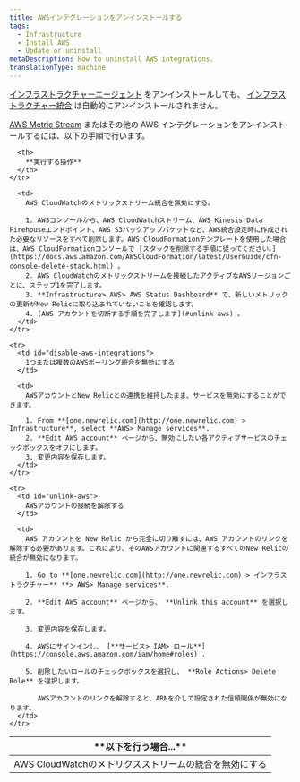 ```yaml
---
title: AWSインテグレーションをアンインストールする
tags:
  - Infrastructure
  - Install AWS
  - Update or uninstall
metaDescription: How to uninstall AWS integrations.
translationType: machine
---
```


[インフラストラクチャーエージェント](/docs/infrastructure/new-relic-infrastructure/installation/uninstall-infrastructure-agent-or-integrations) をアンインストールしても、 [インフラストラクチャー統合](/docs/infrastructure/infrastructure-integrations/getting-started/connect-aws-integrations-infrastructure) は自動的にアンインストールされません。

[AWS Metric Stream](/docs/infrastructure/amazon-integrations/connect/aws-metric-stream/) またはその他の AWS インテグレーションをアンインストールするには、以下の手順で行います。

<table>
  <thead>
    <tr>
      <th style={{ width: "250px" }}>
        **以下を行う場合...**
      </th>

      <th>
        **実行する操作**
      </th>
    </tr>
  </thead>

  <tbody>
    <tr>
      <td id="disable-aws-integrations">
        AWS CloudWatchのメトリクスストリームの統合を無効にする
      </td>

      <td>
        AWS CloudWatchのメトリックストリーム統合を無効にする。

        1. AWSコンソールから、AWS CloudWatchストリーム、AWS Kinesis Data Firehouseエンドポイント、AWS S3バックアップバケットなど、AWS統合設定時に作成された必要なリソースをすべて削除します。AWS CloudFormationテンプレートを使用した場合は、AWS CloudFormationコンソールで [スタックを削除する手順に従ってください。](https://docs.aws.amazon.com/AWSCloudFormation/latest/UserGuide/cfn-console-delete-stack.html) 。
        2. AWS CloudWatchのメトリックストリームを接続したアクティブなAWSリージョンごとに、ステップ1を完了します。
        3. **Infrastructure> AWS> AWS Status Dashboard** で、新しいメトリックの更新がNew Relicに取り込まれていないことを確認します。
        4. [AWS アカウントを切断する手順を完了します](#unlink-aws) 。
      </td>
    </tr>

    <tr>
      <td id="disable-aws-integrations">
        1つまたは複数のAWSポーリング統合を無効にする
      </td>

      <td>
        AWSアカウントとNew Relicとの連携を維持したまま、サービスを無効にすることができます。

        1. From **[one.newrelic.com](http://one.newrelic.com) > Infrastructure**, select **AWS> Manage services**.
        2. **Edit AWS account** ページから、無効にしたい各アクティブサービスのチェックボックスをオフにします。
        3. 変更内容を保存します。
      </td>
    </tr>

    <tr>
      <td id="unlink-aws">
        AWSアカウントの接続を解除する
      </td>

      <td>
        AWS アカウントを New Relic から完全に切り離すには、AWS アカウントのリンクを解除する必要があります。これにより、そのAWSアカウントに関連するすべてのNew Relicの統合が無効になります。

        1. Go to **[one.newrelic.com](http://one.newrelic.com) > インフラストラクチャー** **> AWS> Manage services**.

        2. **Edit AWS account** ページから、 **Unlink this account** を選択します。

        3. 変更内容を保存します。

        4. AWSにサインインし、 [**サービス> IAM> ロール**](https://console.aws.amazon.com/iam/home#roles) .

        5. 削除したいロールのチェックボックスを選択し、 **Role Actions> Delete Role** を選択します。

           AWSアカウントのリンクを解除すると、ARNを介して設定された信頼関係が無効になります。
      </td>
    </tr>
  </tbody>
</table>
